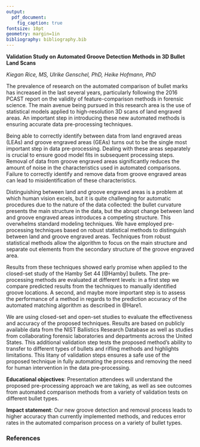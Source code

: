```yaml
---
output: 
  pdf_document:
    fig_caption: true
fontsize: 10pt
geometry: margin=1in 
bibliography: bibliography.bib
---
```



**Validation Study on Automated Groove Detection Methods in 3D Bullet Land Scans**  

*Kiegan Rice, MS, Ulrike Genschel, PhD, Heike Hofmann, PhD*  


The prevalence of research on the automated comparison of bullet marks has increased in the last several years, particularly following the 2016 PCAST report on the validity of feature-comparison methods in forensic science. The main avenue being pursued in this research area is the use of statistical models applied to high-resolution 3D scans of land engraved areas. An important step in introducing these new automated methods is ensuring accurate data pre-processing techniques.  

Being able to correctly identify between data from land engraved areas (LEAs) and groove engraved areas (GEAs) turns out to be the single most important step in data pre-processing. Dealing with these areas separately is crucial to ensure good model fits in subsequent processing steps. Removal of data from groove engraved areas significantly reduces the amount of noise in the characteristics used in automated comparisons. Failure to correctly identify and remove data from groove engraved areas can lead to misidentification of these characteristics.  

Distinguishing between land and groove engraved areas is a problem at which human vision excels, but it is quite challenging for  automatic procedures due to the nature of the data collected: the bullet curvature presents the main structure in the data, but 
the abrupt change between land and groove engraved areas introduces a competing structure. This overwhelms standard modeling techniques. We have employed pre-processing techniques based on robust statistical methods to distinguish between land and groove engraved areas. 
Techniques from robust statistical methods allow the algorithm to focus on the main structure and separate out elements from the secondary structure of the groove engraved area.

Results from these techniques showed early promise when applied to the closed-set study of the Hamby Set 44 [@Hamby] bullets. The pre-processing methods are evaluated at different levels: in a first step we compare predicted results from the techniques to manually identified groove locations. A second, and maybe more important step is to assess the performance of a method in regards to the prediction accuracy of the automated matching algorithm as described in @Hare1.

We are using closed-set and open-set studies to evaluate the effectiveness and accuracy of the proposed techniques. Results are based on publicly available data from the NIST Ballistics Research Database as well as studies from collaborating forensic laboratories and departments across the United States. This additional validation step tests the proposed method's ability to transfer to different types of bullets and rifling methods and highlights limitations. This litany of validation steps ensures a safe use of the proposed technique in fully automating the process and removing the need for human intervention in the data pre-processing.  

**Educational objectives**: Presentation attendees will understand the proposed pre-processing approach we are taking, as well as see outcomes from automated comparison methods from a variety of validation tests on different bullet types.  

**Impact statement**: Our new groove detection and removal process leads to higher accuracy than currently implemented methods, and reduces error rates in the automated comparison process on a variety of bullet types. 


### References  




